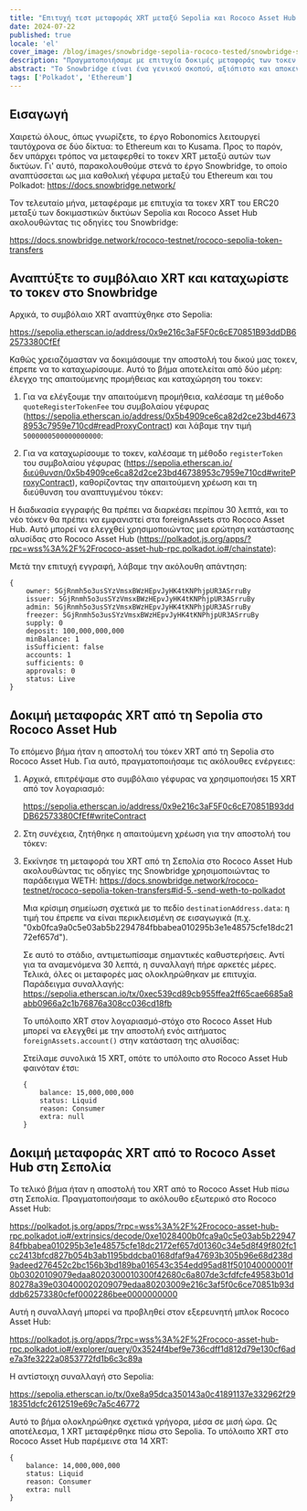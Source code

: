 ```yaml
---
title: "Επιτυχή τεστ μεταφοράς XRT μεταξύ Sepolia και Rococo Asset Hub μέσω του Snowbridge"
date: 2024-07-22
published: true
locale: 'el'
cover_image: /blog/images/snowbridge-sepolia-rococo-tested/snowbridge-sepolia-rococo-tested.png
description: "Πραγματοποιήσαμε με επιτυχία δοκιμές μεταφοράς των τοκεν XRT μεταξύ των δικτύων Sepolia και Rococo Asset Hub χρησιμοποιώντας το πρωτόκολλο Snowbridge."
abstract: "Το Snowbridge είναι ένα γενικού σκοπού, αξιόπιστο και αποκεντρωμένο γέφυρα μεταξύ του Polkadot και του Ethereum."
tags: ['Polkadot', 'Ethereum']
---
```


## Εισαγωγή

Χαιρετώ όλους, όπως γνωρίζετε, το έργο Robonomics λειτουργεί ταυτόχρονα σε δύο δίκτυα: το Ethereum και το Kusama. Προς το παρόν, δεν υπάρχει τρόπος να μεταφερθεί το τοκεν XRT μεταξύ αυτών των δικτύων. Γι' αυτό, παρακολουθούμε στενά το έργο Snowbridge, το οποίο αναπτύσσεται ως μια καθολική γέφυρα μεταξύ του Ethereum και του Polkadot: https://docs.snowbridge.network/

Τον τελευταίο μήνα, μεταφέραμε με επιτυχία τα τοκεν XRT του ERC20 μεταξύ των δοκιμαστικών δικτύων Sepolia και Rococo Asset Hub ακολουθώντας τις οδηγίες του Snowbridge: 

https://docs.snowbridge.network/rococo-testnet/rococo-sepolia-token-transfers

## Αναπτύξτε το συμβόλαιο XRT και καταχωρίστε το τοκεν στο Snowbridge

Αρχικά, το συμβόλαιο XRT αναπτύχθηκε στο Sepolia: 

https://sepolia.etherscan.io/address/0x9e216c3aF5F0c6cE70851B93ddDB62573380CfEf

Καθώς χρειαζόμασταν να δοκιμάσουμε την αποστολή του δικού μας τοκεν, έπρεπε να το καταχωρίσουμε. Αυτό το βήμα αποτελείται από δύο μέρη: έλεγχο της απαιτούμενης προμήθειας και καταχώρηση του τοκεν:

1. Για να ελέγξουμε την απαιτούμενη προμήθεια, καλέσαμε τη μέθοδο `quoteRegisterTokenFee` του συμβολαίου γέφυρας (https://sepolia.etherscan.io/address/0x5b4909ce6ca82d2ce23bd46738953c7959e710cd#readProxyContract) και λάβαμε την τιμή `5000000500000000000`:
<RbImage zoom src="/blog/images/snowbridge-sepolia-rococo-tested/quoteRegisterTokenFee.png" alt="quoteRegisterTokenFee" />

2. Για να καταχωρίσουμε το τοκεν, καλέσαμε τη μέθοδο `registerToken` του συμβολαίου γέφυρας (https://sepolia.etherscan.io/διεύθυνση/0x5b4909ce6ca82d2ce23bd46738953c7959e710cd#writeProxyContract), καθορίζοντας την απαιτούμενη χρέωση και τη διεύθυνση του αναπτυγμένου τόκεν:
<RbImage zoom src="/blog/images/snowbridge-sepolia-rococo-tested/registerToken.png" alt="registerToken" />

Η διαδικασία εγγραφής θα πρέπει να διαρκέσει περίπου 30 λεπτά, και το νέο τόκεν θα πρέπει να εμφανιστεί στα foreignAssets στο Rococo Asset Hub. Αυτό μπορεί να ελεγχθεί χρησιμοποιώντας μια ερώτηση κατάστασης αλυσίδας στο Rococo Asset Hub (https://polkadot.js.org/apps/?rpc=wss%3A%2F%2Frococo-asset-hub-rpc.polkadot.io#/chainstate):
<RbImage zoom src="/blog/images/snowbridge-sepolia-rococo-tested/foreign_asset_query.png" alt="Check if token registered" />

Μετά την επιτυχή εγγραφή, λάβαμε την ακόλουθη απάντηση:
```
{
    owner: 5GjRnmh5o3usSYzVmsxBWzHEpvJyHK4tKNPhjpUR3ASrruBy
    issuer: 5GjRnmh5o3usSYzVmsxBWzHEpvJyHK4tKNPhjpUR3ASrruBy
    admin: 5GjRnmh5o3usSYzVmsxBWzHEpvJyHK4tKNPhjpUR3ASrruBy
    freezer: 5GjRnmh5o3usSYzVmsxBWzHEpvJyHK4tKNPhjpUR3ASrruBy
    supply: 0
    deposit: 100,000,000,000
    minBalance: 1
    isSufficient: false
    accounts: 1
    sufficients: 0
    approvals: 0
    status: Live
}
```

## Δοκιμή μεταφοράς XRT από τη Sepolia στο Rococo Asset Hub

Το επόμενο βήμα ήταν η αποστολή του τόκεν XRT από τη Sepolia στο Rococo Asset Hub. Για αυτό, πραγματοποιήσαμε τις ακόλουθες ενέργειες:

1. Αρχικά, επιτρέψαμε στο συμβόλαιο γέφυρας να χρησιμοποιήσει 15 XRT από τον λογαριασμό: 

    https://sepolia.etherscan.io/address/0x9e216c3aF5F0c6cE70851B93ddDB62573380CfEf#writeContract
    <RbImage zoom src="/blog/images/snowbridge-sepolia-rococo-tested/xrt_approve_snowbridge_as_spender.png" alt="Έγκριση XRT spender" />

2. Στη συνέχεια, ζητήθηκε η απαιτούμενη χρέωση για την αποστολή του τόκεν:
    <RbImage zoom src="/blog/images/snowbridge-sepolia-rococo-tested/quoteSendTokenFee.png" alt="quoteSendTokenFee" />

3.  Εκκίνησε τη μεταφορά του XRT από τη Σεπολία στο Rococo Asset Hub ακολουθώντας τις οδηγίες της Snowbridge χρησιμοποιώντας το παράδειγμα WETH: https://docs.snowbridge.network/rococo-testnet/rococo-sepolia-token-transfers#id-5.-send-weth-to-polkadot
    
    Μια κρίσιμη σημείωση σχετικά με το πεδίο `destinationAddress.data`: η τιμή του έπρεπε να είναι περικλεισμένη σε εισαγωγικά (π.χ. "0xb0fca9a0c5e03ab5b2294784fbbabea010295b3e1e48575cfe18dc2172ef657d").

    Σε αυτό το στάδιο, αντιμετωπίσαμε σημαντικές καθυστερήσεις. Αντί για τα αναμενόμενα 30 λεπτά, η συναλλαγή πήρε αρκετές μέρες. Τελικά, όλες οι μεταφορές μας ολοκληρώθηκαν με επιτυχία.
    Παράδειγμα συναλλαγής: https://sepolia.etherscan.io/tx/0xec539cd89cb955ffea2ff65cae6685a8abb0966a2c1b76876a308cc036cd18fb

    Το υπόλοιπο XRT στον λογαριασμό-στόχο στο Rococo Asset Hub μπορεί να ελεγχθεί με την αποστολή ενός αιτήματος `foreignAssets.account()` στην κατάσταση της αλυσίδας:
    <RbImage zoom src="/blog/images/snowbridge-sepolia-rococo-tested/example_of_foreignAssets_account.png" alt="Παράδειγμα του foreignAssets.account" />

    Στείλαμε συνολικά 15 XRT, οπότε το υπόλοιπο στο Rococo Asset Hub φαινόταν έτσι:
    ```
    {
        balance: 15,000,000,000
        status: Liquid
        reason: Consumer
        extra: null
    }
    ```

## Δοκιμή μεταφοράς XRT από το Rococo Asset Hub στη Σεπολία 

Το τελικό βήμα ήταν η αποστολή του XRT από το Rococo Asset Hub πίσω στη Σεπολία. Πραγματοποιήσαμε το ακόλουθο εξωτερικό στο Rococo Asset Hub: 

https://polkadot.js.org/apps/?rpc=wss%3A%2F%2Frococo-asset-hub-rpc.polkadot.io#/extrinsics/decode/0xe1028400b0fca9a0c5e03ab5b2294784fbbabea010295b3e1e48575cfe18dc2172ef657d01360c34e5d8f49f802fc1cc2413bfcd827b054b3ab1195bddcba0168dfaf9a47693b305b96e68d238d9adeed276452c2bc156b3bd189ba016543c354edd95ad81f501040000001f0b03020109079edaa8020300010300f42680c6a807de3cfdfcfe49583b01d80278a39e030400020209079edaa80203009e216c3af5f0c6ce70851b93dddb62573380cfef0002286bee0000000000

Αυτή η συναλλαγή μπορεί να προβληθεί στον εξερευνητή μπλοκ Rococo Asset Hub:

https://polkadot.js.org/apps/?rpc=wss%3A%2F%2Frococo-asset-hub-rpc.polkadot.io#/explorer/query/0x3524f4bef9e736cdff1d812d79e130cf6ade7a3fe3222a0853772fd1b6c3c89a

Η αντίστοιχη συναλλαγή στο Sepolia:

https://sepolia.etherscan.io/tx/0xe8a95dca350143a0c41891137e332962f2918351dcfc2612519e69c7a5c46772

Αυτό το βήμα ολοκληρώθηκε σχετικά γρήγορα, μέσα σε μισή ώρα. Ως αποτέλεσμα, 1 XRT μεταφέρθηκε πίσω στο Sepolia. Το υπόλοιπο XRT στο Rococo Asset Hub παρέμεινε στα 14 XRT:

```
{
    balance: 14,000,000,000
    status: Liquid
    reason: Consumer
    extra: null
}
```